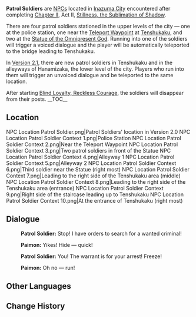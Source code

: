 {{Character Infobox
|type             = Quest NPC
|image            = NPC Patrol Soldier.png
|region           = Inazuma
}}
'''Patrol Soldiers''' are [[NPCs]] located in [[Inazuma City]] encountered after completing [[Chapter II]], Act II, [[Stillness, the Sublimation of Shadow]].

There are four patrol soldiers stationed in the upper levels of the city &mdash; one at the police station, one near the [[Teleport Waypoint]] at [[Tenshukaku]], and two at the [[Statue of the Omnipresent God]]. Running into one of the soldiers will trigger a voiced dialogue and the player will be automatically teleported to the bridge leading to Tenshukaku.

In [[Version/2.1|Version 2.1]], there are new patrol soldiers in Tenshukaku and in the alleyways of Hanamizaka, the lower level of the city. Players who run into them will trigger an unvoiced dialogue and be teleported to the same location.

After starting [[Blind Loyalty, Reckless Courage]], the soldiers will disappear from their posts.
__TOC__
==Location==
<gallery hideaddbutton="true" captionalign="center">
NPC Location Patrol Soldier.png|Patrol Soldiers' location in Version 2.0
NPC Location Patrol Soldier Context 1.png|Police Station
NPC Location Patrol Soldier Context 2.png|Near the Teleport Waypoint
NPC Location Patrol Soldier Context 3.png|Two patrol soldiers in front of the Statue
NPC Location Patrol Soldier Context 4.png|Alleyway 1
NPC Location Patrol Soldier Context 5.png|Alleyway 2
NPC Location Patrol Soldier Context 6.png|Third soldier near the Statue (right most)
NPC Location Patrol Soldier Context 7.png|Leading to the right side of the Tenshukaku area (middle)
NPC Location Patrol Soldier Context 8.png|Leading to the right side of the Tenshukaku area (entrance)
NPC Location Patrol Soldier Context 9.png|Right side of the staircase leading up to Tenshukaku
NPC Location Patrol Soldier Context 10.png|At the entrance of Tenshukaku (right most)
</gallery>

==Dialogue==
{{Dialogue start}}
:{{A|vo dqaq009 1 soldier 01.ogg}} '''Patrol Soldier:''' Stop! I have orders to search for a wanted criminal!
:{{A|vo dqaq009 1 paimon 14.ogg}} '''Paimon:''' Yikes! Hide &mdash; quick!
{{Dialogue end}}

{{Dialogue start}}
:{{A|vo dqaq009 1 soldier 02.ogg}} '''Patrol Soldier:''' You! The warrant is for your arrest! Freeze!
:{{A|vo dqaq009 1 paimon 15.ogg}} '''Paimon:''' Oh no &mdash; run!
{{Dialogue end}}
<!--
==Trivia==
-->
==Other Languages==
{{Other Languages|default_hidden = 1
|en      = Patrol Soldier
|zhs     = 巡逻足轻
|zhs_rm  = Xúnluó Zú Qīng
|zht     = 巡邏足輕
|zht_rm  = Xúnluó Zú Qīng
|ja      = 見回りの足軽
|ja_rm   = Mimawari no Ashigaru
|ko      = 아시가루 {{tt|순찰병|巡察兵}}
|ko_rm   = Asigaru Sunchalbyeong
|es      = Soldado centinela
|fr      = Ashigaru de patrouille
|ru      = Патрульный солдат
|th      = กองลาดตระเวน
|th_rm   = Kong Lat Trawen
|vi      = Bộ Binh Tuần Tra
|de      = Patrouillensoldat
|id      = Tentara Patroli
|pt      = Soldado Patrulhador
}}

==Change History==
{{Change History|2.0}}
<!--
==References==
{{Reflist}}-->